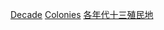 {{portal box|歷史|年}}
[[Category:十三殖民地建立|Decade]]
[[Category:各年代北美洲建立|Colonies]]
[[Category:各年代十三殖民地|]]
